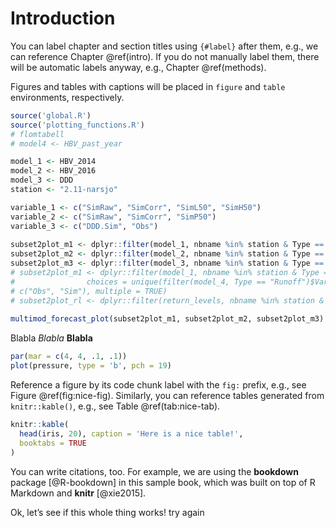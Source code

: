 # Introduction {#intro}

You can label chapter and section titles using `{#label}` after them, e.g., we can reference Chapter \@ref(intro). If you do not manually label them, there will be automatic labels anyway, e.g., Chapter \@ref(methods).

Figures and tables with captions will be placed in `figure` and `table` environments, respectively.

```r
source('global.R')
source('plotting_functions.R')
# flomtabell
# model4 <- HBV_past_year

model_1 <- HBV_2014
model_2 <- HBV_2016
model_3 <- DDD
station <- "2.11-narsjo"

variable_1 <- c("SimRaw", "SimCorr", "SimL50", "SimH50")
variable_2 <- c("SimRaw", "SimCorr", "SimP50")
variable_3 <- c("DDD.Sim", "Obs")  
      
subset2plot_m1 <- dplyr::filter(model_1, nbname %in% station & Type == "Runoff" & Variable %in% variable_1) 
subset2plot_m2 <- dplyr::filter(model_2, nbname %in% station & Type == "Runoff" & Variable %in% variable_2) 
subset2plot_m3 <- dplyr::filter(model_3, nbname %in% station & Type == "Runoff" & Variable %in% variable_3) 
# subset2plot_m1 <- dplyr::filter(model_1, nbname %in% station & Type == "Runoff" & Variable %in% variable_1)             
#                choices = unique(filter(model_4, Type == "Runoff")$Variable), multiple = TRUE) 
# c("Obs", "Sim"), multiple = TRUE) 
# subset2plot_rl <- dplyr::filter(return_levels, nbname %in% station & Type %in% type_rl) 
      
multimod_forecast_plot(subset2plot_m1, subset2plot_m2, subset2plot_m3)

```

Blabla
*Blabla*
**Blabla**

```r
par(mar = c(4, 4, .1, .1))
plot(pressure, type = 'b', pch = 19)
```

Reference a figure by its code chunk label with the `fig:` prefix, e.g., see Figure \@ref(fig:nice-fig). Similarly, you can reference tables generated from `knitr::kable()`, e.g., see Table \@ref(tab:nice-tab).

```r
knitr::kable(
  head(iris, 20), caption = 'Here is a nice table!',
  booktabs = TRUE
)
```

You can write citations, too. For example, we are using the **bookdown** package [@R-bookdown] in this sample book, which was built on top of R Markdown and **knitr** [@xie2015].

Ok, let's see if this whole thing works!
try again
